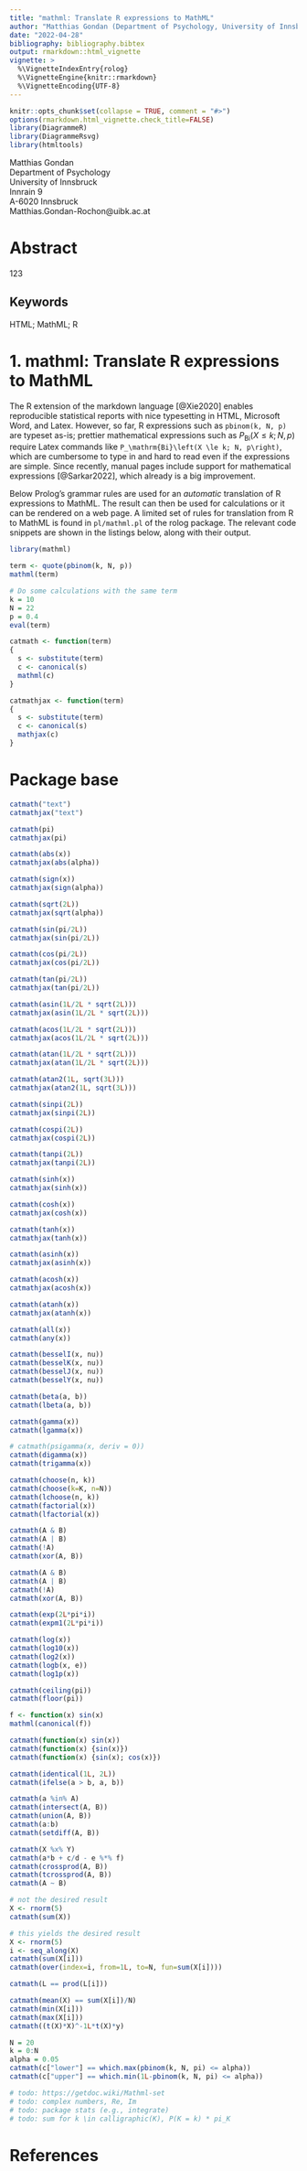 ---
title: "mathml: Translate R expressions to MathML"
author: "Matthias Gondan (Department of Psychology, University of Innsbruck, Austria)"
date: "2022-04-28"
bibliography: bibliography.bibtex
output: rmarkdown::html_vignette
vignette: >
  %\VignetteIndexEntry{rolog}
  %\VignetteEngine{knitr::rmarkdown}
  %\VignetteEncoding{UTF-8}
---

```{r, include=FALSE}
knitr::opts_chunk$set(collapse = TRUE, comment = "#>")
options(rmarkdown.html_vignette.check_title=FALSE)
library(DiagrammeR)
library(DiagrammeRsvg)
library(htmltools)
```

  Matthias Gondan\
  Department of Psychology\
  University of Innsbruck\
  Innrain 9\
  A-6020 Innsbruck\
  Matthias.Gondan-Rochon@uibk.ac.at
  
# Abstract

123

## Keywords

HTML; MathML; R

# 1. mathml: Translate R expressions to MathML

The R extension of the markdown language [@Xie2020] enables reproducible
statistical reports with nice typesetting in HTML, Microsoft Word, and Latex.
However, so far, R expressions such as `pbinom(k, N, p)` are typeset as-is; 
prettier mathematical expressions such as $P_\mathrm{Bi}(X \le k; N, p)$ require
Latex commands like `P_\mathrm{Bi}\left(X \le k; N, p\right)`, which are
cumbersome to type in and hard to read even if the expressions are simple.
Since recently, manual pages include support for mathematical 
expressions [@Sarkar2022], which already is a big improvement.

Below Prolog's grammar rules are used for an _automatic_ translation of R
expressions to MathML. The result can then be used for calculations or it can be
rendered on a web page. A limited set of rules for translation from R to MathML
is found in `pl/mathml.pl` of the rolog package. The relevant code snippets are
shown in the listings below, along with their output.

```{r, results="asis"}
library(mathml)

term <- quote(pbinom(k, N, p))
mathml(term)

# Do some calculations with the same term
k = 10
N = 22
p = 0.4
eval(term)

catmath <- function(term)
{
  s <- substitute(term)
  c <- canonical(s)
  mathml(c)
}

catmathjax <- function(term)
{
  s <- substitute(term)
  c <- canonical(s)
  mathjax(c)
}
```

# Package base

```{r, results="asis"}
catmath("text")
catmathjax("text")

catmath(pi)
catmathjax(pi)

catmath(abs(x))
catmathjax(abs(alpha))

catmath(sign(x))
catmathjax(sign(alpha))

catmath(sqrt(2L))
catmathjax(sqrt(alpha))

catmath(sin(pi/2L))
catmathjax(sin(pi/2L))

catmath(cos(pi/2L))
catmathjax(cos(pi/2L))

catmath(tan(pi/2L))
catmathjax(tan(pi/2L))

catmath(asin(1L/2L * sqrt(2L)))
catmathjax(asin(1L/2L * sqrt(2L)))

catmath(acos(1L/2L * sqrt(2L)))
catmathjax(acos(1L/2L * sqrt(2L)))

catmath(atan(1L/2L * sqrt(2L)))
catmathjax(atan(1L/2L * sqrt(2L)))

catmath(atan2(1L, sqrt(3L)))
catmathjax(atan2(1L, sqrt(3L)))

catmath(sinpi(2L))
catmathjax(sinpi(2L))

catmath(cospi(2L))
catmathjax(cospi(2L))

catmath(tanpi(2L))
catmathjax(tanpi(2L))

catmath(sinh(x))
catmathjax(sinh(x))

catmath(cosh(x))
catmathjax(cosh(x))

catmath(tanh(x))
catmathjax(tanh(x))

catmath(asinh(x))
catmathjax(asinh(x))

catmath(acosh(x))
catmathjax(acosh(x))

catmath(atanh(x))
catmathjax(atanh(x))

catmath(all(x))
catmath(any(x))

catmath(besselI(x, nu))
catmath(besselK(x, nu))
catmath(besselJ(x, nu))
catmath(besselY(x, nu))

catmath(beta(a, b))
catmath(lbeta(a, b))

catmath(gamma(x))
catmath(lgamma(x))

# catmath(psigamma(x, deriv = 0))
catmath(digamma(x))
catmath(trigamma(x))

catmath(choose(n, k))
catmath(choose(k=K, n=N))
catmath(lchoose(n, k))
catmath(factorial(x))
catmath(lfactorial(x))

catmath(A & B)
catmath(A | B)
catmath(!A)
catmath(xor(A, B))

catmath(A & B)
catmath(A | B)
catmath(!A)
catmath(xor(A, B))

catmath(exp(2L*pi*i))
catmath(expm1(2L*pi*i))

catmath(log(x))
catmath(log10(x))
catmath(log2(x))
catmath(logb(x, e))
catmath(log1p(x))

catmath(ceiling(pi))
catmath(floor(pi))

f <- function(x) sin(x)
mathml(canonical(f))

catmath(function(x) sin(x))
catmath(function(x) {sin(x)})
catmath(function(x) {sin(x); cos(x)})

catmath(identical(1L, 2L))
catmath(ifelse(a > b, a, b))

catmath(a %in% A)
catmath(intersect(A, B))
catmath(union(A, B))
catmath(a:b)
catmath(setdiff(A, B))

catmath(X %x% Y)
catmath(a*b + c/d - e %*% f)
catmath(crossprod(A, B))
catmath(tcrossprod(A, B))
catmath(A ~ B)

# not the desired result
X <- rnorm(5)
catmath(sum(X))

# this yields the desired result
X <- rnorm(5)
i <- seq_along(X)
catmath(sum(X[i]))
catmath(over(index=i, from=1L, to=N, fun=sum(X[i])))

catmath(L == prod(L[i]))

catmath(mean(X) == sum(X[i])/N)
catmath(min(X[i]))
catmath(max(X[i]))
catmath((t(X)*X)^-1L*t(X)*y)

N = 20
k = 0:N
alpha = 0.05
catmath(c["lower"] == which.max(pbinom(k, N, pi) <= alpha))
catmath(c["upper"] == which.min(1L-pbinom(k, N, pi) <= alpha))

# todo: https://getdoc.wiki/Mathml-set
# todo: complex numbers, Re, Im
# todo: package stats (e.g., integrate)
# todo: sum for k \in calligraphic(K), P(K = k) * pi_K
```

# References
